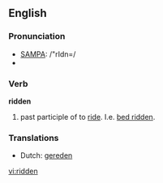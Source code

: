 ==English==

===Pronunciation===
*[[w:SAMPA_chart_for_English|SAMPA]]: /"rIdn=/
*{{IPA|/ˈɹɪdn ̩/}}

===Verb===
'''ridden'''

# past participle of to [[ride]]. I.e. [[bed ridden]].

===Translations===
*Dutch: [[gereden]]

[[vi:ridden]]